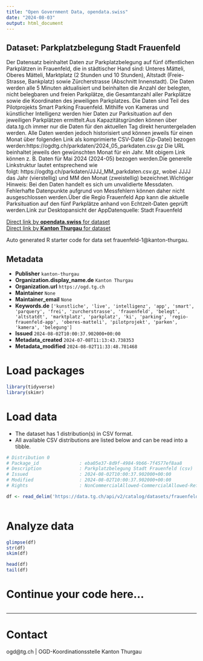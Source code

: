 ```yaml
---
title: "Open Government Data, opendata.swiss"
date: "2024-08-03"
output: html_document
---
```


## Dataset: Parkplatzbelegung Stadt Frauenfeld

Der Datensatz beinhaltet Daten zur Parkplatzbelegung auf fünf öffentlichen Parkplätzen in Frauenfeld, die in städtischer Hand sind: Unteres Mätteli, Oberes Mätteli, Marktplatz (2 Stunden und 10 Stunden), Altstadt (Freie-Strasse, Bankplatz) sowie Zürcherstrasse (Abschnitt Innenstadt). Die Daten werden alle 5 Minuten aktualisiert und beinhalten die Anzahl der belegten, nicht belegbaren und freien Parkplätze, die Gesamtanzahl aller Parkplätze sowie die Koordinaten des jeweiligen Parkplatzes. Die Daten sind Teil des Pilotprojekts Smart Parking Frauenfeld. Mithilfe von Kameras und künstlicher Intelligenz werden hier Daten zur Parksituation auf den jeweiligen Parkplätzen ermittelt.Aus Kapazitätsgründen können über data.tg.ch immer nur die Daten für den aktuellen Tag direkt heruntergeladen werden. Alle Daten werden jedoch historisiert und können jeweils für einen Monat über folgenden Link als komprimierte CSV-Datei (Zip-Datei) bezogen werden:https://ogdtg.ch/parkdaten/2024_05_parkdaten.csv.gz Die URL beinhaltet jeweils den gewünschten Monat für ein Jahr. Mit obigem Link können z. B. Daten für Mai 2024 (2024-05) bezogen werden.Die generelle Linkstruktur lautet entsprechend wie folgt: https://ogdtg.ch/parkdaten/JJJJ_MM_parkdaten.csv.gz, wobei JJJJ das Jahr (vierstellig) und MM den Monat (zweistellig) bezeichnet.Wichtiger Hinweis: Bei den Daten handelt es sich um unvalidierte Messdaten. Fehlerhafte Datenpunkte aufgrund von Messfehlern können daher nicht ausgeschlossen werden.Über die Regio Frauenfeld App kann die aktuelle Parksituation auf den fünf Parkplätze anhand von Echtzeit-Daten geprüft werden.Link
zur Desktopansicht der AppDatenquelle: Stadt Frauenfeld

[Direct link by **opendata.swiss** for dataset](https://opendata.swiss/de/dataset/parkplatzbelegung-stadt-frauenfeld)<br>
[Direct link by **Kanton Thurgau** for dataset](https://data.tg.ch/explore/dataset/frauenfeld-1/)

Auto generated R starter code for data set frauenfeld-1@kanton-thurgau.

## Metadata

- **Publisher** `kanton-thurgau`
- **Organization.display_name.de** `Kanton Thurgau`
- **Organization.url** `https://ogd.tg.ch`
- **Maintainer** `None`
- **Maintainer_email** `None`
- **Keywords.de** `['kunstliche', 'live', 'intelligenz', 'app', 'smart', 'parquery', 'frei', 'zurcherstrasse', 'frauenfeld', 'belegt', 'altstatdt', 'marktplatz', 'parkplatz', 'ki', 'parking', 'regio-frauenfeld-app', 'oberes-matteli', 'pilotprojekt', 'parken', 'kamera', 'belegung']`
- **Issued** `2024-08-02T10:00:37.902000+00:00`
- **Metadata_created** `2024-07-08T11:13:43.738353`
- **Metadata_modified** `2024-08-02T11:33:48.781468`


# Load packages

```r

library(tidyverse)
library(skimr)

```

# Load data

-   The dataset has 1 distribution(s) in CSV format.
-   All available CSV distributions are listed below and can be read into a tibble.

```r

# Distribution 0
# Package_id               : eba05e37-8d9f-4984-9b66-7f4577ef8aa8
# Description              : Parkplatzbelegung Stadt Frauenfeld (csv)
# Issued                   : 2024-08-02T10:00:37.902000+00:00
# Modified                 : 2024-08-02T10:00:37.902000+00:00
# Rights                   : NonCommercialAllowed-CommercialAllowed-ReferenceRequired

df <- read_delim('https://data.tg.ch/api/v2/catalog/datasets/frauenfeld-1/exports/csv')



```

# Analyze data

```r

glimpse(df)
str(df)
skim(df)

head(df)
tail(df)

```

# Continue your code here...

```r

```

------------------------------------------------------------------------

# Contact

ogd@tg.ch | OGD-Koordinationsstelle Kanton Thurgau
